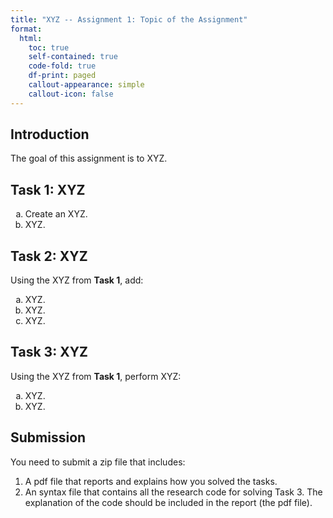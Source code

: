 ```yaml
---
title: "XYZ -- Assignment 1: Topic of the Assignment"
format:
  html:
    toc: true
    self-contained: true
    code-fold: true
    df-print: paged
    callout-appearance: simple
    callout-icon: false
---
```


## Introduction

The goal of this assignment is to XYZ.

## Task  1: XYZ
a. Create an XYZ.
a. XYZ. 

## Task 2: XYZ
Using the XYZ from **Task 1**, add:

a. XYZ.
a. XYZ.
a. XYZ.

## Task 3: XYZ 
Using the XYZ from **Task 1**, perform XYZ:

a. XYZ.
a. XYZ. 

## Submission
You need to submit a zip file that includes:

1. A pdf file that reports and explains how you solved the tasks.
1. An syntax file that contains all the research code for solving Task 3. The explanation of the code should be included in the report (the pdf file). 
